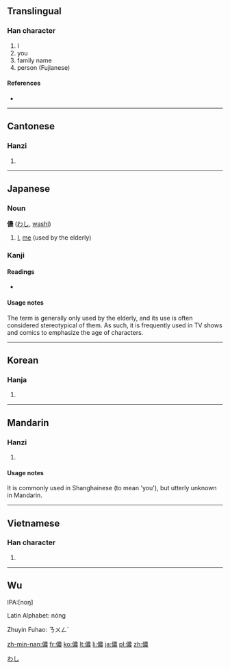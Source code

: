 {{also|侬}}
==Translingual==

===Han character===
{{Han char|rn=9|rad=人|as=13|sn=15|four=2523<sub>2</sub>|canj=人廿田女 (OTWV)}}

# I
# you
# family name
# person (Fujianese)

====References====
* {{Han ref|kx=0118.250|dkj=01176|dj=0251.090|hdz=10225.040|uh=5102|ud=20738|bh=BBFA|bd=48122}}

----

==Cantonese==

===Hanzi===
{{yue-hanzi|jyut=|y=nung4|sim=侬}}

# {{defn|lang=yue|sort=人13}}

----

==Japanese==

===Noun===
'''儂''' ([[わし]], [[washi]])

# [[I]], [[me]] (used by the elderly)

===Kanji===
{{ja-kanji|grade=|rs=人13}}

====Readings====
* {{ja-readings|on=[[どう]] ([[dō]]), [[のう]] ([[nō]])|kun=[[わし]] ([[washi]])}}

====Usage notes====
The term is generally only used by the elderly, and its use is often considered stereotypical of them. As such, it is frequently used in TV shows and comics to emphasize the age of characters.

[[Category:Japanese nouns|わし]]

----

==Korean==

===Hanja===
{{ko-hanja|hangeul=농|rv=nong|mr=nong}}

# {{defn|lang=ko|sort=人13}}

----

==Mandarin==

===Hanzi===
{{cmn-hanzi|sim=侬|pin=[[nóng]] ([[nong2]])|wg=nung<sup>2</sup>}}

# {{defn|lang=cmn|sort=人13}}

====Usage notes====
It is commonly used in Shanghainese (to mean 'you'), but utterly unknown in Mandarin.<!--What does this mean? Is the usage unknown, or the character itself? How can it be utterly unknown if it appears in Mandarin dictionaries?-->

----

==Vietnamese==

===Han character===
{{vi-hantu|[[nông]], [[nùng]], [[noọng]]|rs=人13}}

# {{defn|lang=vi|sort=人13}}

----

==Wu==
{{attention|wuu}}
IPA:[noŋ]

Latin Alphabet: nóng

Zhuyin Fuhao: ㄋㄨㄥˊ

[[zh-min-nan:儂]]
[[fr:儂]]
[[ko:儂]]
[[lt:儂]]
[[li:儂]]
[[ja:儂]]
[[pl:儂]]
[[zh:儂]]